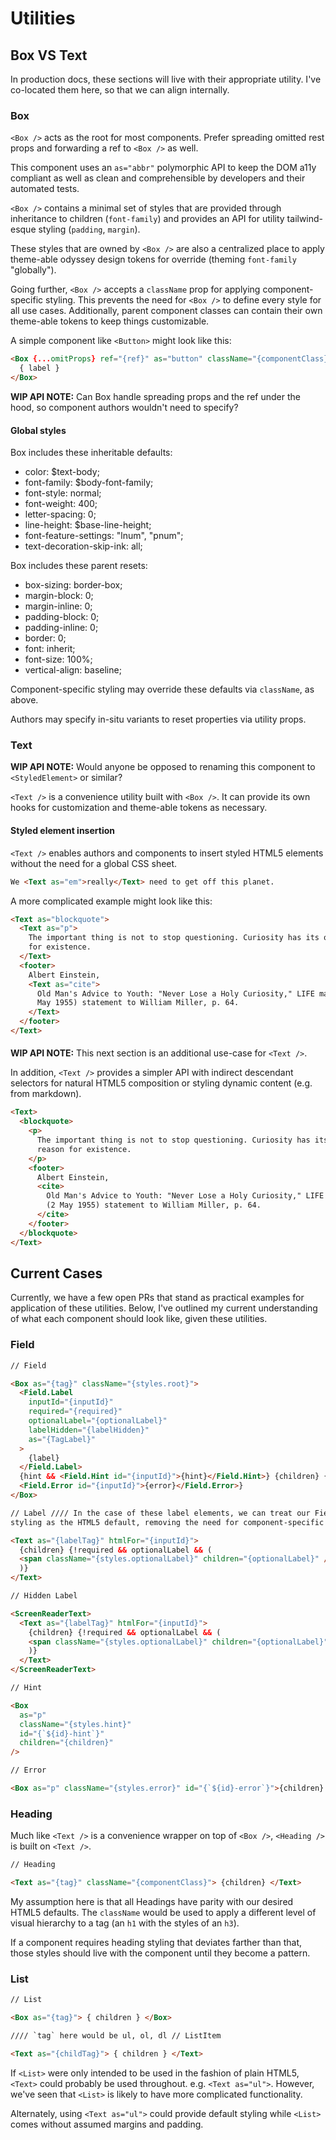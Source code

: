 
<Meta title="Utilities/Utilities" />

# Utilities

## Box VS Text

In production docs, these sections will live with their appropriate utility. I've co-located them here, so that we can align internally.

### Box

`<Box />` acts as the root for most components. Prefer spreading omitted rest props and forwarding a ref to `<Box />` as well.

This component uses an `as="abbr"` polymorphic API to keep the DOM a11y compliant as well as clean and comprehensible by developers and their automated tests.

`<Box />` contains a minimal set of styles that are provided through inheritance to children (`font-family`) and provides an API for utility tailwind-esque styling (`padding`, `margin`).

These styles that are owned by `<Box />` are also a centralized place to apply theme-able odyssey design tokens for override (theming `font-family` "globally").

Going further, `<Box />` accepts a `className` prop for applying component-specific styling. This prevents the need for `<Box />` to define every style for all use cases. Additionally, parent component classes can contain their own theme-able tokens to keep things customizable.

A simple component like `<Button>` might look like this:

```html
<Box {...omitProps} ref="{ref}" as="button" className="{componentClass}">
  { label }
</Box>
```

**WIP API NOTE:** Can Box handle spreading props and the ref under the hood, so component authors wouldn't need to specify?

#### Global styles

Box includes these inheritable defaults:

- color: $text-body;
- font-family: $body-font-family;
- font-style: normal;
- font-weight: 400;
- letter-spacing: 0;
- line-height: $base-line-height;
- font-feature-settings: "lnum", "pnum";
- text-decoration-skip-ink: all;

Box includes these parent resets:

- box-sizing: border-box;
- margin-block: 0;
- margin-inline: 0;
- padding-block: 0;
- padding-inline: 0;
- border: 0;
- font: inherit;
- font-size: 100%;
- vertical-align: baseline;

Component-specific styling may override these defaults via `className`, as above.

Authors may specify in-situ variants to reset properties via utility props.

### Text

**WIP API NOTE:** Would anyone be opposed to renaming this component to `<StyledElement>` or similar?

`<Text />` is a convenience utility built with `<Box />`. It can provide its own hooks for customization and theme-able tokens as necessary.

#### Styled element insertion

`<Text />` enables authors and components to insert styled HTML5 elements without the need for a global CSS sheet.

```html
We <Text as="em">really</Text> need to get off this planet.
```

A more complicated example might look like this:

```html
<Text as="blockquote">
  <Text as="p">
    The important thing is not to stop questioning. Curiosity has its own reason
    for existence.
  </Text>
  <footer>
    Albert Einstein,
    <Text as="cite">
      Old Man's Advice to Youth: "Never Lose a Holy Curiosity," LIFE magazine (2
      May 1955) statement to William Miller, p. 64.
    </Text>
  </footer>
</Text>
```

####

**WIP API NOTE:** This next section is an additional use-case for `<Text />`.

In addition, `<Text />` provides a simpler API with indirect descendant selectors for natural HTML5 composition or styling dynamic content (e.g. from markdown).

```html
<Text>
  <blockquote>
    <p>
      The important thing is not to stop questioning. Curiosity has its own
      reason for existence.
    </p>
    <footer>
      Albert Einstein,
      <cite>
        Old Man's Advice to Youth: "Never Lose a Holy Curiosity," LIFE magazine
        (2 May 1955) statement to William Miller, p. 64.
      </cite>
    </footer>
  </blockquote>
</Text>
```

## Current Cases

Currently, we have a few open PRs that stand as practical examples for application of these utilities. Below, I've outlined my current understanding of what each component should look like, given these utilities.

### Field

```html
// Field

<Box as="{tag}" className="{styles.root}">
  <Field.Label
    inputId="{inputId}"
    required="{required}"
    optionalLabel="{optionalLabel}"
    labelHidden="{labelHidden}"
    as="{TagLabel}"
  >
    {label}
  </Field.Label>
  {hint && <Field.Hint id="{inputId}">{hint}</Field.Hint>} {children} {error &&
  <Field.Error id="{inputId}">{error}</Field.Error>}
</Box>

// Label //// In the case of these label elements, we can treat our Field
styling as the HTML5 default, removing the need for component-specific styling.

<Text as="{labelTag}" htmlFor="{inputId}">
  {children} {!required && optionalLabel && (
  <span className="{styles.optionalLabel}" children="{optionalLabel}" />
  )}
</Text>

// Hidden Label

<ScreenReaderText>
  <Text as="{labelTag}" htmlFor="{inputId}">
    {children} {!required && optionalLabel && (
    <span className="{styles.optionalLabel}" children="{optionalLabel}" />
    )}
  </Text>
</ScreenReaderText>

// Hint

<Box
  as="p"
  className="{styles.hint}"
  id="{`${id}-hint`}"
  children="{children}"
/>

// Error

<Box as="p" className="{styles.error}" id="{`${id}-error`}">{children} /> </Box>
```

### Heading

Much like `<Text />` is a convenience wrapper on top of `<Box />`, `<Heading />` is built on `<Text />`.

```html
// Heading

<Text as="{tag}" className="{componentClass}"> {children} </Text>
```

My assumption here is that all Headings have parity with our desired HTML5 defaults. The `className` would be used to apply a different level of visual hierarchy to a tag (an `h1` with the styles of an `h3`).

If a component requires heading styling that deviates farther than that, those styles should live with the component until they become a pattern.

### List

```html
// List

<Box as="{tag}"> { children } </Box>

//// `tag` here would be ul, ol, dl // ListItem

<Text as="{childTag}"> { children } </Text>
```

If `<List>` were only intended to be used in the fashion of plain HTML5, `<Text>` could probably be used throughout. e.g. `<Text as="ul">`. However, we've seen that `<List>` is likely to have more complicated functionality.

Alternately, using `<Text as="ul">` could provide default styling while `<List>` comes without assumed margins and padding.
